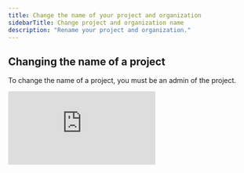 ```yaml
---
title: Change the name of your project and organization
sidebarTitle: Change project and organization name
description: "Rename your project and organization."
---
```


## Changing the name of a project

<Info>To change the name of a project, you must be an admin of the project.</Info>

<div style={{ width:"100%",position:"relative"}}>
<iframe src="https://app.supademo.com/embed/cmgjcu39c1ee7krn9oibm7sau" frameBorder="0" title="Invite a user to a project in Relevance AI" allow="clipboard-write" webkitallowfullscreen="true" mozallowfullscreen="true" allowfullscreen style={{ position:"absolute",top:0,left:0,width:"100%",height:"100%",border:"3px solid #5E43CE",borderRadius:"10px" }} />
</div>

To change the name of a project, you should do the following:

1. Click on your user icon in the top left of your workspace.
2. Click on `Manage organization`.
3. Find the project you want to change the name of and expand it.
4. Click the option menu for your project and select `Edit`.
5. Change the name or description of your project.
6. Click `Save`!

## Changing the name of your organization

<Info>To change the name of your organization, you must be an admin of the organization.</Info>

<div style={{ width:"100%",position:"relative"}}>
<iframe src="https://app.supademo.com/embed/cmgkflqhn2d1gkrn9rmy1luxa" frameBorder="0" title="Invite a user to a project in Relevance AI" allow="clipboard-write" webkitallowfullscreen="true" mozallowfullscreen="true" allowfullscreen style={{ position:"absolute",top:0,left:0,width:"100%",height:"100%",border:"3px solid #5E43CE",borderRadius:"10px" }} />
</div>

To change the name of your organization, you should do the following:

1. Click on your user icon in the top left of your workspace.
2. Click on `Manage organization`.
3. Click `Plan & Billing`.
4. Click the pencil icon next to your organization name.
5. Change the name of your organization.
6. Click the tick icon to save your changes!

## Frequently asked questions (FAQs)

<AccordionGroup>
    <Accordion title="Do I have any restrictions on the number of projects I can create?">
        Yes, the number of projects you can create is dependent on your plan. You can learn more about our plans [here](https://relevanceai.com/pricing).
    </Accordion>
</AccordionGroup>
